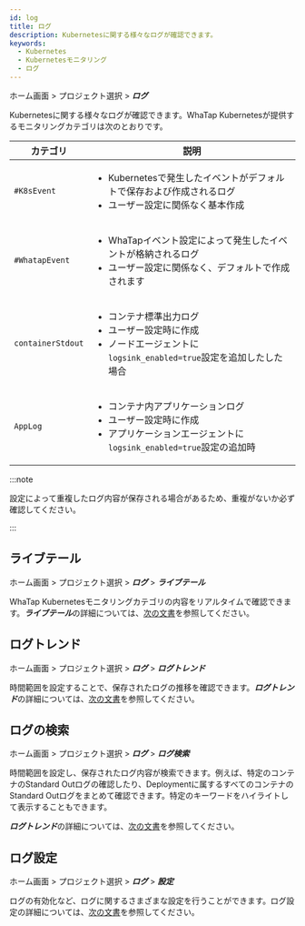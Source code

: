 ```yaml
---
id: log
title: ログ
description: Kubernetesに関する様々なログが確認できます。
keywords:
  - Kubernetes
  - Kubernetesモニタリング
  - ログ
---
```


ホーム画面 > プロジェクト選択 > ***ログ***

Kubernetesに関する様々なログが確認できます。WhaTap Kubernetesが提供するモニタリングカテゴリは次のとおりです。

| カテゴリ              | 説明                                                                                                       |
| ----------------- | -------------------------------------------------------------------------------------------------------- |
| `#K8sEvent`       | <ul><li>Kubernetesで発生したイベントがデフォルトで保存および作成されるログ</li><li>ユーザー設定に関係なく基本作成</li></ul>                         |
| `#WhatapEvent`    | <ul><li>WhaTapイベント設定によって発生したイベントが格納されるログ</li><li>ユーザー設定に関係なく、デフォルトで作成されます</li></ul>                      |
| `containerStdout` | <ul><li>コンテナ標準出力ログ</li><li>ユーザー設定時に作成</li><li>ノードエージェントに`logsink_enabled=true`設定を追加したした場合</li></ul>      |
| `AppLog`          | <ul><li>コンテナ内アプリケーションログ</li><li>ユーザー設定時に作成</li><li>アプリケーションエージェントに`logsink_enabled=true`設定の追加時</li></ul> |

:::note

設定によって重複したログ内容が保存される場合があるため、重複がないか必ず確認してください。

:::


<K8slogfilter />

## ライブテール

ホーム画面 > プロジェクト選択 > ***ログ*** > ***ライブテール***

WhaTap Kubernetesモニタリングカテゴリの内容をリアルタイムで確認できます。***ライブテール***の詳細については、[次の文書](../log/log-lt)を参照してください。

## ログトレンド

ホーム画面 > プロジェクト選択 > ***ログ*** > ***ログトレンド***

時間範囲を設定することで、保存されたログの推移を確認できます。***ログトレンド***の詳細については、[次の文書](../log/log-exp)を参照してください。

## ログの検索

ホーム画面 > プロジェクト選択 > ***ログ*** > ***ログ検索***

時間範囲を設定し、保存されたログ内容が検索できます。例えば、特定のコンテナのStandard Outログの確認したり、Deploymentに属するすべてのコンテナのStandard Outログをまとめて確認できます。特定のキーワードをハイライトして表示することもできます。

***ログトレンド***の詳細については、[次の文書](../log/log-search)を参照してください。

## ログ設定

ホーム画面 > プロジェクト選択 > ***ログ*** > ***設定***

ログの有効化など、ログに関するさまざまな設定を行うことができます。ログ設定の詳細については、[次の文書](../log/log-setting)を参照してください。
